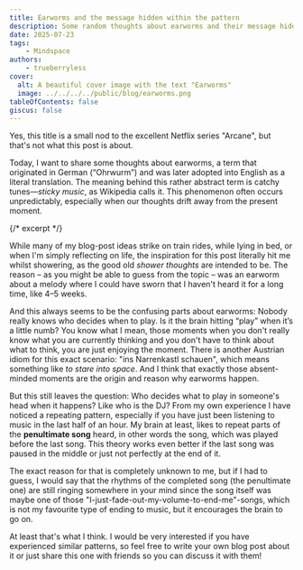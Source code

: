 ```yaml
---
title: Earworms and the message hidden within the pattern
description: Some random thoughts about earworms and their message hidden within the pattern.
date: 2025-07-23
tags:
    - Mindspace
authors:
    - trueberryless
cover:
  alt: A beautiful cover image with the text "Earworms"
  image: ../../../../public/blog/earworms.png
tableOfContents: false
giscus: false
---
```


Yes, this title is a small nod to the excellent Netflix series "Arcane", but that's not what this post is about.

Today, I want to share some thoughts about earworms, a term that originated in German (“Ohrwurm”) and was later adopted into English as a literal translation. The meaning behind this rather abstract term is catchy tunes—_sticky music_, as Wikipedia calls it. This phenomenon often occurs unpredictably, especially when our thoughts drift away from the present moment.

{/* excerpt */}

While many of my blog-post ideas strike on train rides, while lying in bed, or when I'm simply reflecting on life, the inspiration for this post literally hit me whilst showering, as the good old _shower thoughts_ are intended to be. The reason – as you might be able to guess from the topic – was an earworm about a melody where I could have sworn that I haven't heard it for a long time, like 4–5 weeks.

And this always seems to be the confusing parts about earworms: Nobody really knows who decides when to play. Is it the brain hitting “play” when it’s a little numb? You know what I mean, those moments when you don't really know what you are currently thinking and you don't have to think about what to think, you are just enjoying the moment. There is another Austrian idiom for this exact scenario: "ins Narrenkastl schauen", which means something like _to stare into space_. And I think that exactly those absent-minded moments are the origin and reason why earworms happen.

But this still leaves the question: Who decides what to play in someone's head when it happens? Like who is the DJ? From my own experience I have noticed a repeating pattern, especially if you have just been listening to music in the last half of an hour. My brain at least, likes to repeat parts of the **penultimate song** heard, in other words the song, which was played before the last song. This theory works even better if the last song was paused in the middle or just not perfectly at the end of it.

The exact reason for that is completely unknown to me, but if I had to guess, I would say that the rhythms of the completed song (the penultimate one) are still ringing somewhere in your mind since the song itself was maybe one of those "I-just-fade-out-my-volume-to-end-me"-songs, which is not my favourite type of ending to music, but it encourages the brain to go on. 

At least that's what I think. I would be very interested if you have experienced similar patterns, so feel free to write your own blog post about it or just share this one with friends so you can discuss it with them! 
